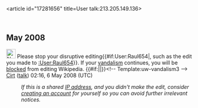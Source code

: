 <article id="17281656" title=User talk:213.205.149.136>
	<talkpage id="17281656" title="User talk:213.205.149.136">


== May 2008 ==
[[Image:Nuvola apps important.svg|25px]] Please stop your disruptive editing{{#if:User:Raul654|, such as the edit you made to [[:User:Raul654]]}}. If your [[Wikipedia:Vandalism|vandalism]] continues, you will be [[Wikipedia:Blocking policy|blocked]] from editing Wikipedia. {{#if:|{{{2}}}|}}&lt;!-- Template:uw-vandalism3 --&gt; [[User:Cirt|Cirt]] ([[User talk:Cirt|talk]]) 02:16, 6 May 2008 (UTC)
:''If this is a shared [[IP address]], and you didn't make the edit, consider [[Wikipedia:Why create an account?|creating an account]] for yourself so you can avoid further irrelevant notices.''
	</talkpage>
</article>